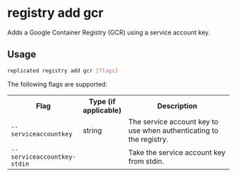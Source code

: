 
# registry add gcr

Adds a Google Container Registry (GCR) using a service account key.

## Usage

```bash
replicated registry add gcr [flags]
```

The following flags are supported:

<table>
  <tr>
    <th width="30%">Flag</th>
    <th width="20%">Type (if applicable)</th>
    <th width="50%">Description</th>
  </tr>
  <App/>
  <Help/>
  <tr>
    <td><code>--serviceaccountkey</code></td>
    <td>string</td>
    <td>The service account key to use when authenticating to the registry.</td>
  </tr>
  <tr>
    <td><code>--serviceaccountkey-stdin</code></td>
    <td></td>
    <td>Take the service account key from stdin.</td>
  </tr>
  <SkipValidation/>
  <Token/>
</table>
